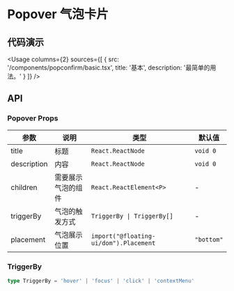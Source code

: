 
# Popover 气泡卡片

## 代码演示

<Usage
  columns={2}
  sources={[
    {
      src: '/components/popconfirm/basic.tsx',
      title: '基本',
      description: '最简单的用法。'
    }
  ]}
/>

## API

### Popover Props

| 参数        | 说明               | 类型                                   | 默认值     |
| ----------- | ------------------ | -------------------------------------- | ---------- |
| title       | 标题               | `React.ReactNode`                      | `void 0`   |
| description | 内容               | `React.ReactNode`                      | `void 0`   |
| children    | 需要展示气泡的组件 | `React.ReactElement<P>`                | -          |
| triggerBy   | 气泡的触发方式     | `TriggerBy \| TriggerBy[]`             | -          |
| placement   | 气泡展示位置       | `import("@floating-ui/dom").Placement` | `"bottom"` |

### TriggerBy

```ts
type TriggerBy = 'hover' | 'focus' | 'click' | 'contextMenu'
```
